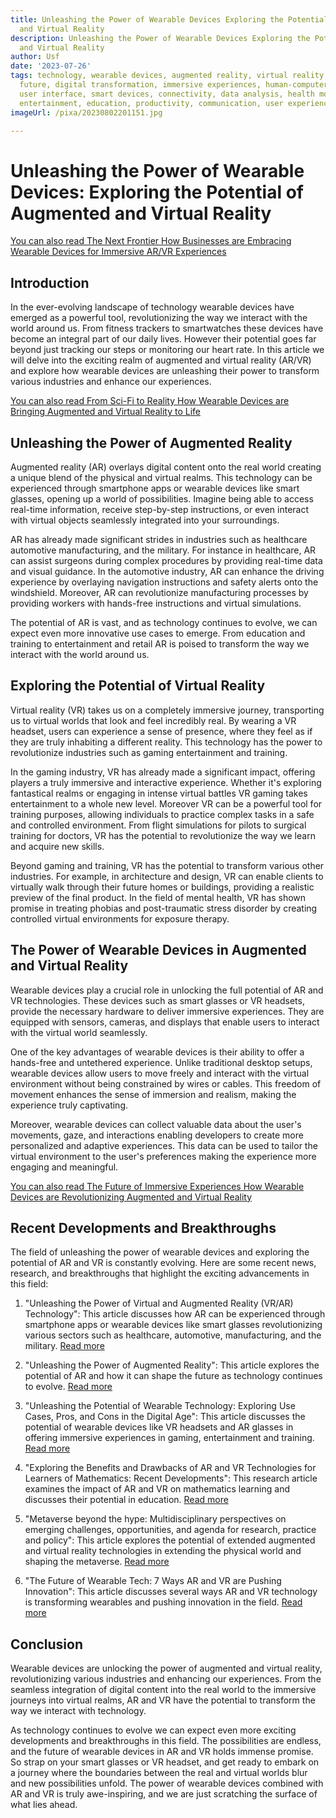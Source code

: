 ```yaml
---
title: Unleashing the Power of Wearable Devices Exploring the Potential of Augmented
  and Virtual Reality
description: Unleashing the Power of Wearable Devices Exploring the Potential of Augmented
  and Virtual Reality
author: Usf
date: '2023-07-26'
tags: technology, wearable devices, augmented reality, virtual reality, innovation,
  future, digital transformation, immersive experiences, human-computer interaction,
  user interface, smart devices, connectivity, data analysis, health monitoring, gaming,
  entertainment, education, productivity, communication, user experience
imageUrl: /pixa/20230802201151.jpg

---
```

# Unleashing the Power of Wearable Devices: Exploring the Potential of Augmented and Virtual Reality

[You can also read The  Next  Frontier How Businesses are Embracing Wearable Devices for  Immersive AR/VR Experiences](The%20Next%20Frontier%20How%20Businesses%20are%20Embracing%20Wearable%20Devices%20for%20Immersive%20AR/VR%20Experiences)


## Introduction

In  the  ever-evolving landscape of technology wearable devices have emerged as a powerful tool, revolutionizing the way  we interact with the world  around us. From fitness trackers to smartwatches these devices have become an  integral part of our daily lives. However their potential goes far beyond just  tracking  our steps or monitoring our heart rate. In this article we will  delve into the exciting  realm of augmented and virtual reality (AR/VR)  and explore how wearable devices are unleashing their power to transform various industries and enhance our experiences.

[You can also read  From Sci-Fi  to Reality How  Wearable Devices are Bringing Augmented and Virtual Reality to  Life](From%20Sci-Fi%20to%20Reality%20How%20Wearable%20Devices%20are%20Bringing%20Augmented%20and%20Virtual%20Reality%20to%20Life)


## Unleashing the  Power of Augmented Reality

Augmented reality (AR) overlays digital content onto the real world creating a unique blend of the physical and virtual realms. This technology can be  experienced through smartphone apps or wearable devices like smart glasses, opening up a world of possibilities. Imagine being able to access real-time information, receive step-by-step instructions, or even interact with virtual objects seamlessly integrated into your surroundings.

AR has  already made significant strides in industries such as healthcare automotive manufacturing, and the  military.  For instance in healthcare, AR can assist surgeons during complex procedures by providing real-time data and visual guidance. In the automotive industry, AR can enhance the driving experience by  overlaying navigation instructions and safety alerts onto the windshield.  Moreover, AR can revolutionize manufacturing processes by providing workers with hands-free instructions and virtual simulations.

The  potential of AR is vast, and as  technology continues to evolve, we can  expect even more innovative use cases to emerge. From education and training to entertainment and retail AR is poised to transform the way we interact with  the world around us.

## Exploring the Potential of Virtual Reality

Virtual reality (VR) takes us on a completely immersive journey,  transporting us to virtual  worlds that look and feel incredibly real. By wearing a  VR headset, users can experience a sense of presence, where they feel as if they are truly inhabiting a  different reality. This technology has the power to revolutionize industries such as  gaming entertainment and training.

In the  gaming industry, VR has  already made a significant impact, offering players a truly immersive and interactive experience. Whether it's exploring fantastical realms or engaging in intense virtual battles VR gaming takes entertainment  to  a whole new level.  Moreover  VR can be a powerful tool for training  purposes, allowing individuals to  practice complex tasks in a safe and  controlled environment. From flight simulations for pilots to surgical training  for doctors,  VR  has the potential to revolutionize the  way we  learn and acquire new skills.

Beyond gaming and training, VR has the potential to transform  various  other industries. For example, in architecture and design, VR can enable clients to virtually walk through  their future  homes or buildings, providing  a  realistic preview of the final product. In the field of mental health, VR has shown promise in treating phobias and post-traumatic stress  disorder by creating  controlled virtual environments for  exposure therapy.

## The Power of Wearable Devices  in Augmented and Virtual Reality

Wearable devices play a  crucial role in unlocking the full potential of AR and VR technologies. These devices such as smart glasses or VR headsets, provide  the necessary hardware to deliver  immersive experiences. They are equipped with sensors, cameras, and displays that enable users to interact with the virtual world seamlessly.

One of the key advantages of wearable devices is their ability to offer a hands-free and untethered experience. Unlike traditional desktop setups,  wearable devices allow users to move freely and interact with the virtual environment without  being constrained by wires or cables. This freedom of  movement enhances  the  sense of  immersion and realism, making the experience truly captivating.

Moreover, wearable devices can  collect valuable data about the user's  movements, gaze, and interactions enabling developers to create  more personalized  and adaptive experiences. This data can be used to tailor the virtual  environment to the user's preferences making the experience more engaging and meaningful.

[You  can  also  read The  Future of Immersive Experiences How Wearable Devices are Revolutionizing Augmented and Virtual Reality](The%20Future%20of%20Immersive%20Experiences%20How%20Wearable%20Devices%20are%20Revolutionizing%20Augmented%20and%20Virtual%20Reality)


## Recent Developments and Breakthroughs

The field of unleashing the power of wearable devices and exploring the potential  of AR and VR is constantly evolving. Here  are some recent news, research, and breakthroughs that highlight the exciting advancements  in this field:

1. "Unleashing the Power of  Virtual and Augmented Reality (VR/AR) Technology": This article discusses how AR can be experienced through smartphone apps or wearable devices like smart glasses revolutionizing  various  sectors such as  healthcare, automotive, manufacturing, and the military. [Read more](https://idstch.com/industry/unleashing-the-power-of-virtual-and-augmented-reality-vr-ar-technology-revolutionizing-healthcare-automotive-manufacturing-and-military-sectors-while-enhancing-real-world-interactions/)

2. "Unleashing  the Power of Augmented  Reality": This article explores the potential of AR and how it can shape the future as technology continues to evolve. [Read more](https://medium.com/@josuewisemanlessie/unleashing-the-power-of-augmented-reality-b51883feec48)

3. "Unleashing the Potential of Wearable Technology: Exploring Use Cases, Pros, and Cons in the Digital Age": This article discusses the potential of wearable devices like VR headsets and AR glasses in offering  immersive experiences in gaming,  entertainment and training. [Read more](https://www.linkedin.com/pulse/unleashing-potential-wearable-technology-exploring-use-graffeo-jr-)

4. "Exploring the Benefits and Drawbacks of AR and VR Technologies for  Learners  of Mathematics: Recent Developments":  This research article examines the impact of AR and VR on mathematics learning and discusses their potential in education. [Read more](https://www.mdpi.com/2079-8954/11/5/244)

5. "Metaverse beyond the hype: Multidisciplinary perspectives on  emerging challenges, opportunities, and agenda for research, practice and policy": This article explores the potential of extended augmented and virtual reality technologies in extending the physical world and shaping the metaverse. [Read  more](https://www.sciencedirect.com/science/article/pii/S0268401222000767)

6. "The Future of Wearable  Tech: 7 Ways AR  and VR are Pushing Innovation": This article discusses several ways AR and VR technology  is transforming wearables and pushing innovation in the field.  [Read more](https://www.volersystems.com/blog/the-future-of-wearable-tech-7-ways-ar-and-vr-are-pushing-innovation)

## Conclusion

Wearable devices are unlocking the power of augmented and virtual reality, revolutionizing various industries and enhancing our experiences. From the seamless integration of digital content into the real world to the immersive journeys into virtual realms, AR  and VR have the potential to transform the way  we interact with technology.

As  technology continues to evolve  we can expect even more exciting developments and breakthroughs in this field. The possibilities are  endless, and the future of  wearable  devices in AR and VR holds immense promise. So strap on your smart glasses or VR headset,  and get ready to embark  on a journey where the boundaries between  the real and virtual worlds blur and  new possibilities unfold. The power  of wearable devices combined with AR and VR is truly awe-inspiring, and we are just  scratching the surface of what  lies ahead.